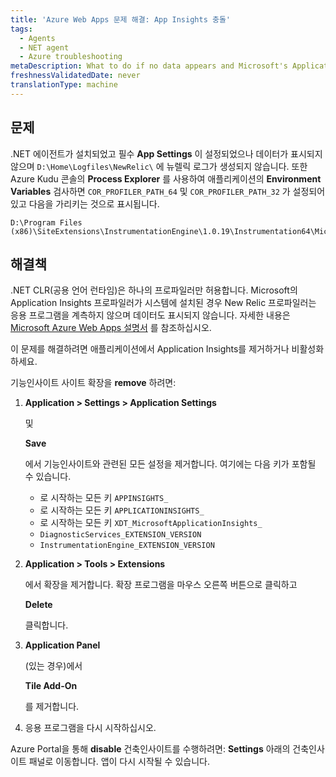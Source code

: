 ```yaml
---
title: 'Azure Web Apps 문제 해결: App Insights 충돌'
tags:
  - Agents
  - NET agent
  - Azure troubleshooting
metaDescription: What to do if no data appears and Microsoft's Application Insights profiler is preventing the New Relic .NET profiler from instrumenting your app.
freshnessValidatedDate: never
translationType: machine
---
```


## 문제

.NET 에이전트가 설치되었고 필수 <DNT>**App Settings**</DNT> 이 설정되었으나 데이터가 표시되지 않으며 `D:\Home\Logfiles\NewRelic\` 에 뉴렐릭 로그가 생성되지 않습니다. 또한 Azure Kudu 콘솔의 <DNT>**Process Explorer**</DNT> 를 사용하여 애플리케이션의 <DNT>**Environment Variables**</DNT> 검사하면 `COR_PROFILER_PATH_64` 및 `COR_PROFILER_PATH_32` 가 설정되어 있고 다음을 가리키는 것으로 표시됩니다.

```
D:\Program Files (x86)\SiteExtensions\InstrumentationEngine\1.0.19\Instrumentation64\MicrosoftInstrumentationEngine_x64.dll
```

## 해결책

.NET CLR(공용 언어 런타임)은 하나의 프로파일러만 허용합니다. Microsoft의 Application Insights 프로파일러가 시스템에 설치된 경우 New Relic 프로파일러는 응용 프로그램을 계측하지 않으며 데이터도 표시되지 않습니다. 자세한 내용은 [Microsoft Azure Web Apps 설명서](https://docs.microsoft.com/en-us/azure/azure-monitor/app/azure-web-apps) 를 참조하십시오.

이 문제를 해결하려면 애플리케이션에서 Application Insights를 제거하거나 비활성화하세요.

기능인사이트 사이트 확장을 <DNT>**remove**</DNT> 하려면:

1. <DNT>**Application > Settings > Application Settings**</DNT>

   및

   <DNT>**Save**</DNT>

   에서 기능인사이트와 관련된 모든 설정을 제거합니다. 여기에는 다음 키가 포함될 수 있습니다.

   * 로 시작하는 모든 키 `APPINSIGHTS_`
   * 로 시작하는 모든 키 `APPLICATIONINSIGHTS_`
   * 로 시작하는 모든 키 `XDT_MicrosoftApplicationInsights_`
   * `DiagnosticServices_EXTENSION_VERSION`
   * `InstrumentationEngine_EXTENSION_VERSION`

2. <DNT>**Application > Tools > Extensions**</DNT>

   에서 확장을 제거합니다. 확장 프로그램을 마우스 오른쪽 버튼으로 클릭하고

   <DNT>**Delete**</DNT>

   클릭합니다.

3. <DNT>**Application Panel**</DNT>

   (있는 경우)에서

   <DNT>**Tile Add-On**</DNT>

   를 제거합니다.

4. 응용 프로그램을 다시 시작하십시오.

Azure Portal을 통해 <DNT>**disable**</DNT> 건축인사이트를 수행하려면: <DNT>**Settings**</DNT> 아래의 건축인사이트 패널로 이동합니다. 앱이 다시 시작될 수 있습니다.